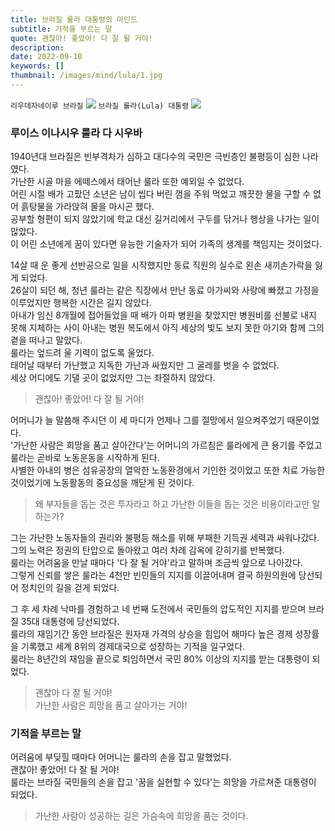 ```yaml
---
title: 브라질 룰라 대통령의 마인드
subtitle: 기적을 부르는 말
quote: 괜찮아! 좋았어! 다 잘 될 거야!
description: 
date: 2022-09-10
keywords: []
thumbnail: /images/mind/lula/1.jpg
---
```


`리우데자네이루 브라질`
![](/images/mind/lula/1.jpg)
`브라질 룰라(Lula) 대통령`
![](/images/mind/lula/2.jpg)

### 루이스 이나시우 룰라 다 시우바
1940년대 브라질은 빈부격차가 심하고 대다수의 국민은 극빈층인 불평등이 심한 나라였다.  
가난한 시골 마을 에떼스에서 태어난 룰라 또한 예외일 수 없었다.  
어린 시절 배가 고팠던 소년은 남이 씹다 버린 껌을 주워 먹었고 깨끗한 물을 구할 수 없어 흙탕물을 가라앉혀 물을 마시곤 했다.  
공부할 형편이 되지 않았기에 학교 대신 길거리에서 구두를 닦거나 행상을 나가는 일이 많았다.  
이 어린 소년에게 꿈이 있다면 유능한 기술자가 되어 가족의 생계를 책임지는 것이었다.  

14살 때 운 좋게 선반공으로 일을 시작했지만 동료 직원의 실수로 왼손 새끼손가락을 잃게 되었다.  
26살이 되던 해, 청년 룰라는 같은 직장에서 만난 동료 아가씨와 사랑에 빠졌고 가정을 이루었지만 행복한 시간은 길지 않았다.  
아내가 임신 8개월에 접어들었을 때 배가 아파 병원을 찾았지만 병원비를 선불로 내지 못해 지체하는 사이 아내는 병원 복도에서 아직 세상의 빛도 보지 못한 아기와 함께 그의 곁을 떠나고 말았다.  
룰라는 엎드려 울 기력이 없도록 울었다.  
태어날 때부터 가난했고 지독한 가난과 싸웠지만 그 굴레를 벗을 수 없었다.  
세상 어디에도 기댈 곳이 없었지만 그는 좌절하지 않았다.   

> 괜찮아! 좋았어! 다 잘 될 거야!

어머니가 늘 말씀해 주시던 이 세 마디가 언제나 그를 절망에서 일으켜주었기 때문이었다.  
'가난한 사람은 희망을 품고 살아간다'는 어머니의 가르침은 룰라에게 큰 용기를 주었고 룰라는 곧바로 노동운동을 시작하게 된다.  
사별한 아내의 병은 섬유공장의 열악한 노동환경에서 기인한 것이었고 또한 치료 가능한 것이었기에 노동활동의 중요성을 깨닫게 된 것이다.  

> 왜 부자들을 돕는 것은 투자라고 하고 가난한 이들을 돕는 것은 비용이라고만 말하는가?

그는 가난한 노동자들의 권리와 불평등 해소를 위해 부패한 기득권 세력과 싸워나갔다.  
그의 노력은 정권의 탄압으로 돌아왔고 여러 차례 감옥에 갇히기를 반복했다.  
룰라는 어려움을 만날 때마다 '다 잘 될 거야'라고 말하며 조금씩 앞으로 나아갔다.  
그렇게 신뢰를 쌓은 룰라는 4천만 빈민들의 지지를 이끌어내며 결국 하원의원에 당선되어 정치인의 길을 걷게 되었다.  

그 후 세 차례 낙마를 경험하고 네 번째 도전에서 국민들의 압도적인 지지를 받으며 브라질 35대 대통령에 당선되었다.  
룰라의 재임기간 동안 브라질은 원자재 가격의 상승을 힘입어 해마다 높은 경제 성장률을 기록했고 세계 8위의 경제대국으로 성장하는 기적을 일구었다.  
룰라는 8년간의 재임을 끝으로 퇴임하면서 국민 80% 이상의 지지를 받는 대통령이 되었다.  

> 괜찮아 다 잘 될 거야!  
> 가난한 사람은 희망을 품고 살아가는 거야!

### 기적을 부르는 말
어려움에 부딪힐 때마다 어머니는 룰라의 손을 잡고 말했었다.  
괜찮아! 좋았어! 다 잘 될 거야!  
룰라는 브라질 국민들의 손을 잡고 '꿈을 실현할 수 있다'는 희망을 가르쳐준 대통령이 되었다.   

> 가난한 사람이 성공하는 길은 가슴속에 희망을 품는 것이다.